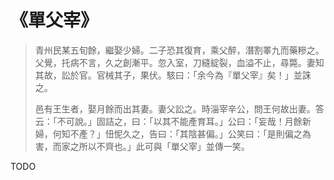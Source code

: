 # 《單父宰》

> 青州民某五旬餘，繼娶少婦。二子恐其復育，乘父醉，潛割睪九而藥糝之。父覺，托病不言，久之創漸平。忽入室，刀縫綻裂，血溢不止，尋斃。妻知其故，訟於官。官械其子，果伏。駭曰：「余今為『單父宰』矣！」並誅之。
>
> 邑有王生者，娶月餘而出其妻。妻父訟之。時淄宰辛公，問王何故出妻。答云：「不可說。」固詰之，曰：「以其不能產育耳。」公曰：「妄哉！月餘新婦，何知不產？」忸怩久之，告曰：「其陰甚偏。」公笑曰：「是則偏之為害，而家之所以不齊也。」此可與「單父宰」並傳一笑。

TODO
